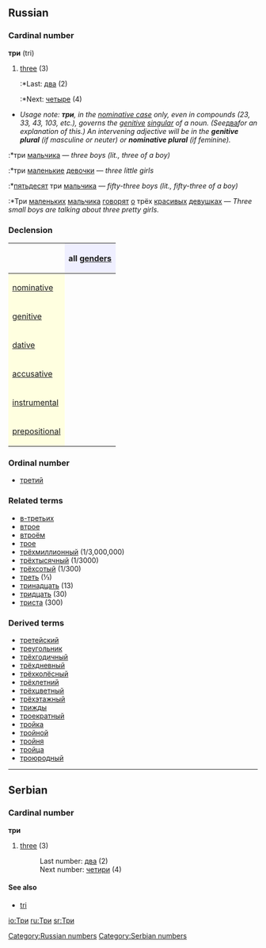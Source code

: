 ==Russian==
[[Category:Russian numbers]]
=== Cardinal number ===
'''три''' (tri)

#[[three]] (3)
#:*Last: [[два]] (2)
#:*Next: [[четыре]] (4)

*''Usage note: '''''три''''', in the [[nominative case]] only, even in compounds (23, 33, 43, 103, etc.), governs the [[genitive]] [[singular]] of a noun. (See ''[[два]]'' for an explanation of this.) An intervening adjective will be in the '''genitive plural''' (if masculine or neuter) or '''nominative plural''' (if feminine).''
:*три [[мальчик|мальчика]] — ''three boys (lit., three of a boy)''
:*три [[маленький|маленькие]] [[девочка|девочки]] — ''three little girls''
:*[[пятьдесят]] три  [[мальчик|мальчика]] — ''fifty-three boys (lit., fifty-three of a boy)''
:*Три [[маленький|маленьких]] [[мальчик|мальчика]] [[говорить|говорят]] [[о]] трёх [[красивый|красивых]] [[девушка|девушках]] — ''Three small boys are talking about three pretty girls.''

===Declension===
{| border="1" cellpadding="4" cellspacing="0"
!
! style="background-color: #EFEFFF" align="center"|all [[gender]]s
|-
! style="background-color: #FFFFE0" align="left"|[[nominative case|nominative]]
| align="center"|{{RUchar|три}}
|-
! style="background-color: #FFFFE0" align="left"|[[genitive case|genitive]]
| align="center"|{{RUchar|трёх}}
|-
! style="background-color: #FFFFE0" align="left"|[[dative case|dative]]
| align="center"|{{RUchar|трём}}
|-
! style="background-color: #FFFFE0" align="left"|[[accusative case|accusative]]
| align="center"|{{RUchar|три, трёх}}
|-
! style="background-color: #FFFFE0" align="left"|[[instrumental case|instrumental]]
| align="center"|{{RUchar|тремя́}}
|-
! style="background-color: #FFFFE0" align="left"|[[prepositional case|prepositional]]
| align="center"|{{RUchar|о трёх}}
|}

===Ordinal number===
*[[третий]]

===Related terms===
*[[в-третьих]]
*[[втрое]]
*[[втроём]]
*[[трое]]
*[[трёхмиллионный]] (1/3,000,000)
*[[трёхтысячный]] (1/3000)
*[[трёхсотый]] (1/300)
*[[треть]] (⅓)
*[[тринадцать]] (13)
*[[тридцать]] (30)
*[[триста]] (300)

===Derived terms===
*[[третейский]]
*[[треугольник]]
*[[трёхгодичный]]
*[[трёхдневный]]
*[[трёхколёсный]]
*[[трёхлетний]]
*[[трёхцветный]]
*[[трёхэтажный]]
*[[трижды]]
*[[троекратный]]
*[[тройка]]
*[[тройной]]
*[[тройня]]
*[[тройца]]
*[[троюродный]]


----
==Serbian==
===Cardinal number===
'''три'''
#[[three]] (3)
#:Last number: [[два]] (2)
#:Next number: [[четири]] (4)
====See also====
*[[tri]]
[[Category:Serbian numbers]]

[[io:Три]]
[[ru:Три]]
[[sr:Три]]